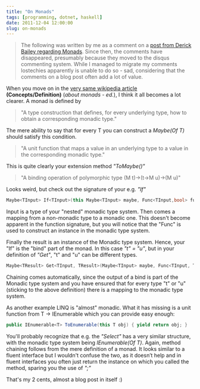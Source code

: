 ```yaml
---
title: "On Monads"
tags: [programming, dotnet, haskell]
date: 2011-12-04 12:00:00
slug: on-monads
---
```


> The following was written by me as a comment on a [post from Derick Bailey regarding Monads][1]. Since then,
> the comments have disappeared, presumably because they moved to the disqus commenting system. While I managed to migrate my comments
> lostechies apparently is unable to do so - sad, considering that the comments on a blog post often add a lot of value.

When you move on in the [very same wikipedia article][2] __(Concepts/Definition)__ (_about monads - ed._), I think it all becomes a lot clearer. A monad is defined by
 
> "A type construction that defines, for every underlying type, how to obtain a corresponding monadic type."

The mere ability to say that for every T you can construct a _Maybe(Of T)_ should satisfy this condition.

> "A unit function that maps a value in an underlying type to a value in the corresponding monadic type."

This is quite clearly your extension method _"ToMaybe()"_
> "A binding operation of polymorphic type (M t)->(t->M u)->(M u)"

Looks weird, but check out the signature of your e.g. _"If"_ 

```csharp
Maybe<TInput> If<TInput>(this Maybe<TInput> maybe, Func<TInput,bool> func)
```

Input is a type of your "nested" monadic type system. Then comes a mapping from a non-monadic type to a monadic one. This doesn't become apparent in the function signature, but you will notice that the "Func" is used to construct an instance in the monadic type system. 

Finally the result is an instance of the Monadic type system. Hence, your "If" is the "bind" part of the monad. In this case _"t" = "u"_, but in your definition of _"Get"_, "t" and "u" can be different types.

```csharp
Maybe<TResult> Get<TInput, TResult>(Maybe<TInput> maybe, Func<TInput, TResult> func)
```

Chaining comes automatically, since the output of a bind is part of the Monadic type system and you have ensured that for every type "t" or "u" (sticking to the above definition) there is a mapping to the monadic type system.

As another example LINQ is "almost" monadic. What it has missing is a unit function from T -> IEnumerable which you can provide easy enough:

```csharp
public IEnumerable<T> ToEnumerable(this T obj) { yield return obj; }
```

You'll probably recognize that e.g. the _"Select"_ has a very similar structure, with the monadic type system being _IEnumerable(Of T)_. Again, method chaining follows from the mere definition of a monad. It looks similar to a fluent interface but I wouldn't confuse the two, as it doesn’t help and in fluent interfaces you often just return the instance on which you called the method, sparing you the use of _";"_

That's my 2 cents, almost a blog post in itself :)

  [1]: http://lostechies.com/derickbailey/2010/09/30/monads-in-c-which-part-is-the-monad/
  [2]: http://en.wikipedia.org/wiki/Monad_(functional_programming)